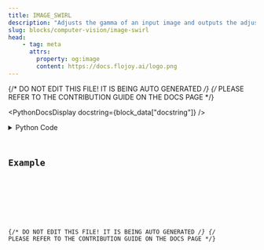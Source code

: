 ```yaml
---
title: IMAGE_SWIRL
description: "Adjusts the gamma of an input image and outputs the adjusted image"
slug: blocks/computer-vision/image-swirl
head:
    - tag: meta
      attrs:
        property: og:image
        content: https://docs.flojoy.ai/logo.png
---
```


{/* DO NOT EDIT THIS FILE! IT IS BEING AUTO GENERATED */}
{/* PLEASE REFER TO THE CONTRIBUTION GUIDE ON THE DOCS PAGE */}


<PythonDocsDisplay docstring={block_data["docstring"]} />
<details>
<summary>Python Code</summary>



<Code code={pythonCode} lang="py" wrap theme="dracula" />

[Find this Flojoy Block on GitHub](https://github.com/flojoy-ai/blocks/blob/main/blocks/COMPUTER_VISION/IMAGE_SWIRL/IMAGE_SWIRL.py)

</details>

## Example


<GetHelpWidget />


<AppDisplay app={app} blockName="IMAGE_SWIRL" client:visible />


<Example />

{/* DO NOT EDIT THIS FILE! IT IS BEING AUTO GENERATED */}
{/* PLEASE REFER TO THE CONTRIBUTION GUIDE ON THE DOCS PAGE */}
